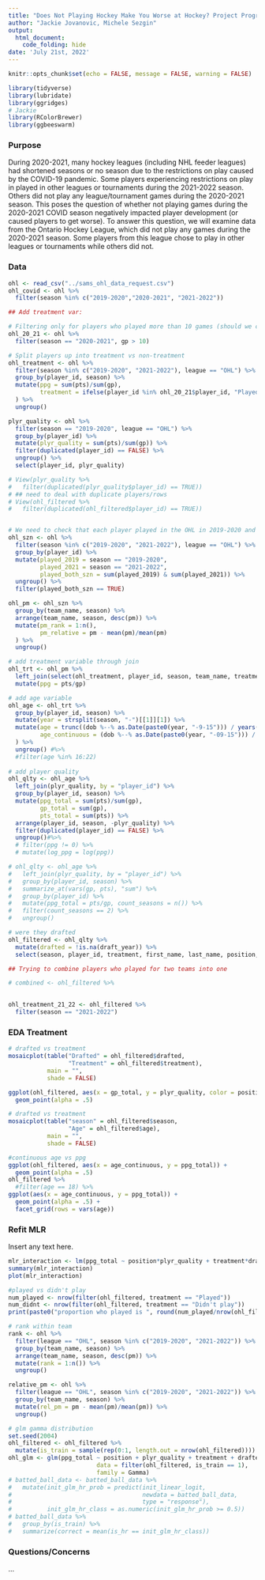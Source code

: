 ```yaml
---
title: "Does Not Playing Hockey Make You Worse at Hockey? Project Progress 7-21-22"
author: "Jackie Jovanovic, Michele Sezgin"
output: 
  html_document:
    code_folding: hide
date: 'July 21st, 2022'
---
```


```r
knitr::opts_chunk$set(echo = FALSE, message = FALSE, warning = FALSE)
```


```r
library(tidyverse)
library(lubridate)
library(ggridges)
# Jackie
library(RColorBrewer)
library(ggbeeswarm)
```

### Purpose

During 2020-2021, many hockey leagues (including NHL feeder leagues) had shortened seasons or no season due to the restrictions on play caused by the COVID-19 pandemic. Some players experiencing restrictions on play in played in other leagues or tournaments during the 2021-2022 season. Others did not play any league/tournament games during the 2020-2021 season. This poses the question of whether not playing games during the 2020-2021 COVID season negatively impacted player development (or caused players to get worse). To answer this question, we will examine data from the Ontario Hockey League, which did not play any games during the 2020-2021 season. Some players from this league chose to play in other leagues or tournaments while others did not.

### Data

```r
ohl <- read_csv("../sams_ohl_data_request.csv")
ohl_covid <- ohl %>%
  filter(season %in% c("2019-2020","2020-2021", "2021-2022"))
```

```r
## Add treatment var:

# Filtering only for players who played more than 10 games (should we combine number of games played across leagues?)
ohl_20_21 <- ohl %>%
  filter(season == "2020-2021", gp > 10)

# Split players up into treatment vs non-treatment
ohl_treatment <- ohl %>%
  filter(season %in% c("2019-2020", "2021-2022"), league == "OHL") %>%
  group_by(player_id, season) %>%
  mutate(ppg = sum(pts)/sum(gp),
         treatment = ifelse(player_id %in% ohl_20_21$player_id, "Played", "Didn't play")
  ) %>%
  ungroup()

plyr_quality <- ohl %>%
  filter(season == "2019-2020", league == "OHL") %>%
  group_by(player_id) %>%
  mutate(plyr_quality = sum(pts)/sum(gp)) %>%
  filter(duplicated(player_id) == FALSE) %>%
  ungroup() %>%
  select(player_id, plyr_quality)

# View(plyr_quality %>%
#   filter(duplicated(plyr_quality$player_id) == TRUE))
# ## need to deal with duplicate players/rows
# View(ohl_filtered %>%
#   filter(duplicated(ohl_filtered$player_id) == TRUE))


# We need to check that each player played in the OHL in 2019-2020 and 2021-2022
ohl_szn <- ohl %>%
  filter(season %in% c("2019-2020", "2021-2022"), league == "OHL") %>%
  group_by(player_id) %>%
  mutate(played_2019 = season == "2019-2020",
         played_2021 = season == "2021-2022",
         played_both_szn = sum(played_2019) & sum(played_2021)) %>%
  ungroup() %>%
  filter(played_both_szn == TRUE)

ohl_pm <- ohl_szn %>%
  group_by(team_name, season) %>%
  arrange(team_name, season, desc(pm)) %>%
  mutate(pm_rank = 1:n(),
         pm_relative = pm - mean(pm)/mean(pm)
  ) %>%
  ungroup()

# add treatment variable through join
ohl_trt <- ohl_pm %>%
  left_join(select(ohl_treatment, player_id, season, team_name, treatment), by = c("player_id", "team_name", "season")) %>%
  mutate(ppg = pts/gp) 

# add age variable
ohl_age <- ohl_trt %>%
  group_by(player_id, season) %>%
  mutate(year = strsplit(season, "-")[[1]][1]) %>%
  mutate(age = trunc((dob %--% as.Date(paste0(year, "-9-15"))) / years(1)),
         age_continuous = (dob %--% as.Date(paste0(year, "-09-15"))) / years(1)
  ) %>%
  ungroup() #%>%
  #filter(age %in% 16:22)
    
# add player quality
ohl_qlty <- ohl_age %>%
  left_join(plyr_quality, by = "player_id") %>%
  group_by(player_id, season) %>%
  mutate(ppg_total = sum(pts)/sum(gp),
         gp_total = sum(gp),
         pts_total = sum(pts)) %>%
  arrange(player_id, season, -plyr_quality) %>%
  filter(duplicated(player_id) == FALSE) %>%
  ungroup()#%>%
  # filter(ppg != 0) %>%
  # mutate(log_ppg = log(ppg))

# ohl_qlty <- ohl_age %>%
#   left_join(plyr_quality, by = "player_id") %>%
#   group_by(player_id, season) %>%
#   summarize_at(vars(gp, pts), "sum") %>%
#   group_by(player_id) %>% 
#   mutate(ppg_total = pts/gp, count_seasons = n()) %>% 
#   filter(count_seasons == 2) %>%
#   ungroup()

# were they drafted
ohl_filtered <- ohl_qlty %>%
  mutate(drafted = !is.na(draft_year)) %>%
  select(season, player_id, treatment, first_name, last_name, position, plyr_quality, age, gp_total, pts_total, ppg_total, drafted, draft_year, round, overall_pick_num, age_continuous)

## Trying to combine players who played for two teams into one

# combined <- ohl_filtered %>%
  

ohl_treatment_21_22 <- ohl_filtered %>%
  filter(season == "2021-2022")
```

### EDA Treatment

```r
# drafted vs treatment
mosaicplot(table("Drafted" = ohl_filtered$drafted,
                 "Treatment" = ohl_filtered$treatment),
           main = "",
           shade = FALSE)
```

```r
ggplot(ohl_filtered, aes(x = gp_total, y = plyr_quality, color = position)) +
  geom_point(alpha = .5)
```

```r
# drafted vs treatment
mosaicplot(table("season" = ohl_filtered$season,
                 "Age" = ohl_filtered$age),
           main = "",
           shade = FALSE)
```
```r
#continuous age vs ppg
ggplot(ohl_filtered, aes(x = age_continuous, y = ppg_total)) +
  geom_point(alpha = .5)
ohl_filtered %>%
  #filter(age == 18) %>%
ggplot(aes(x = age_continuous, y = ppg_total)) +
  geom_point(alpha = .5) +
  facet_grid(rows = vars(age))
```


### Refit MLR

Insert any text here.

```r
mlr_interaction <- lm(ppg_total ~ position*plyr_quality + treatment*drafted + gp_total + plyr_quality*gp_total + plyr_quality*drafted + age_continuous*plyr_quality + season, data = ohl_filtered)
summary(mlr_interaction)
plot(mlr_interaction)
```

```r
#played vs didn't play
num_played <- nrow(filter(ohl_filtered, treatment == "Played"))
num_didnt <- nrow(filter(ohl_filtered, treatment == "Didn't play"))
print(paste0("proportion who played is ", round(num_played/nrow(ohl_filtered), 3)))
```

```r
# rank within team
rank <- ohl %>%
  filter(league == "OHL", season %in% c("2019-2020", "2021-2022")) %>%
  group_by(team_name, season) %>%
  arrange(team_name, season, desc(pm)) %>%
  mutate(rank = 1:n()) %>%
  ungroup()

relative_pm <- ohl %>%
  filter(league == "OHL", season %in% c("2019-2020", "2021-2022")) %>%
  group_by(team_name, season) %>%
  mutate(rel_pm = pm - mean(pm)/mean(pm)) %>%
  ungroup()
```


```r
# glm gamma distribution
set.seed(2004)
ohl_filtered <- ohl_filtered %>%
  mutate(is_train = sample(rep(0:1, length.out = nrow(ohl_filtered))))
ohl_glm <- glm(ppg_total ~ position + plyr_quality + treatment + drafted + gp_total + age_continuous + season, 
                         data = filter(ohl_filtered, is_train == 1), 
                         family = Gamma)
# batted_ball_data <- batted_ball_data %>%
#   mutate(init_glm_hr_prob = predict(init_linear_logit,
#                                     newdata = batted_ball_data,
#                                     type = "response"),
#          init_glm_hr_class = as.numeric(init_glm_hr_prob >= 0.5))
# batted_ball_data %>%
#   group_by(is_train) %>%
#   summarize(correct = mean(is_hr == init_glm_hr_class))

```


### Questions/Concerns

...

